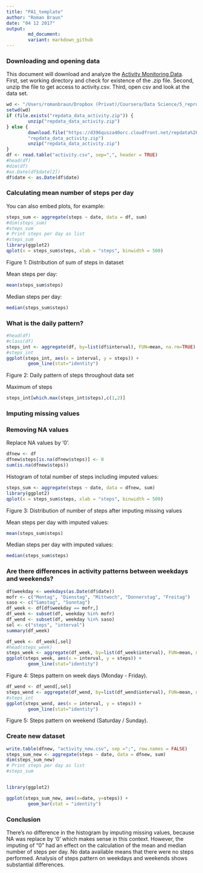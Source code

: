 ```yaml
---
title: "PA1_template"
author: "Roman Braun"
date: "04 12 2017"
output: 
        md_document:
        variant: markdown_github
---
```


### Downloading and opening data

This document will download and analyze the [Activity Monitoring Data](https://d396qusza40orc.cloudfront.net/repdata%2Fdata%2Factivity.zip).
First, set working directory and check for existence of the .zip file. Second, 
unzip the file to get access to activity.csv. Third, open csv and look at the data
set.

```r
wd <- "/Users/romanbraun/Dropbox (Privat)/Coursera/Data Science/5_reproducible_research/W2 - assignment"
setwd(wd)
if (file.exists("repdata_data_activity.zip")) {
        unzip("repdata_data_activity.zip")
} else {
        download.file("https://d396qusza40orc.cloudfront.net/repdata%2Fdata%2Factivity.zip", 
        "repdata_data_activity.zip")
        unzip("repdata_data_activity.zip")
}
df <- read.table("activity.csv", sep=",", header = TRUE)  
#head(df)
#dim(df)
#as.Date(df$date[2])
df$date <- as.Date(df$date)
```

### Calculating  mean number of steps per day

You can also embed plots, for example:

```r
steps_sum <- aggregate(steps ~ date, data = df, sum) 
#dim(steps_sum)
#steps_sum
# Print steps per day as list
#steps_sum
library(ggplot2)
qplot(x = steps_sum$steps, xlab = "steps", binwidth = 500)

```

Figure 1: Distribution of sum of steps in dataset

Mean steps per day:
```r
mean(steps_sum$steps)
```
Median steps per day:
```r
median(steps_sum$steps)
```

### What is the daily pattern?
```r
#head(df)
#class(df)
steps_int <- aggregate(df, by=list(df$interval), FUN=mean, na.rm=TRUE) 
#steps_int
ggplot(steps_int, aes(x = interval, y = steps)) +
        geom_line(stat="identity")

```

Figure 2: Daily pattern of steps throughout data set

Maximum of steps
```r
steps_int[which.max(steps_int$steps),c(1,2)]
```

### Imputing missing values


### Removing NA values
Replace NA values by '0'.

```r
dfnew <- df
dfnew$steps[is.na(dfnew$steps)] <- 0
sum(is.na(dfnew$steps))

```

Histogram of total number of steps including imputed values: 
```r

steps_sum <- aggregate(steps ~ date, data = dfnew, sum)
library(ggplot2)
qplot(x = steps_sum$steps, xlab = "steps", binwidth = 500)
```

Figure 3: Distribution of number of steps after imputing missing values

Mean steps per day with imputed values:
```r
mean(steps_sum$steps)
```
Median steps per day with imputed values:
```r
median(steps_sum$steps)
```



### Are there differences in activity patterns between weekdays and weekends?
```r
df$weekday <- weekdays(as.Date(df$date))
mofr <- c("Montag", "Dienstag", "Mittwoch", "Donnerstag", "Freitag")
saso <- c("Samstag", "Sonntag")
df_week <- df[df$weekday == mofr,]
df_week <- subset(df, weekday %in% mofr)
df_wend <- subset(df, weekday %in% saso)
sel <- c("steps", "interval")
summary(df_week)

df_week <- df_week[,sel]
#head(steps_week)
steps_week <- aggregate(df_week, by=list(df_week$interval), FUN=mean, na.rm=TRUE) 
ggplot(steps_week, aes(x = interval, y = steps)) +
        geom_line(stat="identity")

```

Figure 4: Steps pattern on week days (Monday - Friday).


```r
df_wend <- df_wend[,sel]
steps_wend <- aggregate(df_wend, by=list(df_wend$interval), FUN=mean, na.rm=TRUE) 
#steps_int
ggplot(steps_wend, aes(x = interval, y = steps)) +
        geom_line(stat="identity")
```

Figure 5: Steps pattern on weekend (Saturday / Sunday).

### Create new dataset
```r
write.table(dfnew, "activity_new.csv", sep =";", row.names = FALSE)
steps_sum_new <- aggregate(steps ~ date, data = dfnew, sum) 
dim(steps_sum_new)
# Print steps per day as list
#steps_sum


library(ggplot2)

ggplot(steps_sum_new, aes(x=date, y=steps)) +
        geom_bar(stat = "identity")
```

### Conclusion
There's no difference in the histogram by imputing missing values, because NA was replace by '0' which makes sense in this context. However, the imputing of "0" had an effect on the calculation of the mean and median number of steps per day.
No data available means that there were no steps performed.
Analysis of steps pattern on weekdays and weekends shows substantial differences.